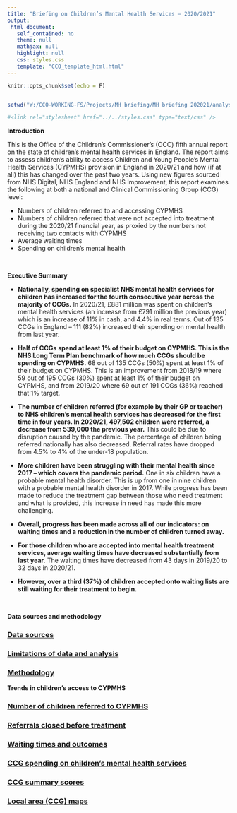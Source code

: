 ```yaml
---
title: "Briefing on Children’s Mental Health Services – 2020/2021"
output: 
 html_document: 
   self_contained: no
   theme: null
   mathjax: null
   highlight: null
   css: styles.css
   template: "CCO_template_html.html"
---
```


```r
knitr::opts_chunk$set(echo = F)


setwd("W:/CCO-WORKING-FS/Projects/MH briefing/MH briefing 202021/analysis/")
```

<link rel="stylesheet" href="../../styles.css" type="text/css" />


```r

#<link rel="stylesheet" href="../../styles.css" type="text/css" />

```
**Introduction**

This is the Office of the Children’s Commissioner’s (OCC) fifth annual report on the state of children’s
mental health services in England. The report aims to assess children’s ability to access Children and
Young People’s Mental Health Services (CYPMHS) provision in England in 2020/21 and how (if at all) this
has changed over the past two years. Using new figures sourced from NHS Digital, NHS England and
NHS Improvement, this report examines the following at both a national and Clinical Commissioning
Group (CCG) level:

* Numbers of children referred to and accessing CYPMHS
* Numbers of children referred that were not accepted into treatment during the 2020/21 financial year, as proxied by the numbers not receiving two contacts with CYPMHS
* Average waiting times
* Spending on children’s mental health

</br>

**Executive Summary**

* **Nationally, spending on specialist NHS mental health services for children has increased for the fourth consecutive year across the majority of CCGs.** In 2020/21, £881 million was spent on children’s mental health services (an increase from £791 million the previous year) which is an increase of 11% in cash, and 4.4% in real terms. Out of 135 CCGs in England – 111 (82%) increased their spending on mental health from last year. 

* **Half of CCGs spend at least 1% of their budget on CYPMHS. This is the NHS Long Term Plan benchmark of how much CCGs should be spending on CYPMHS.** 68 out of 135 CCGs (50%) spent at least 1% of their budget on CYPMHS. This is an improvement from 2018/19 where 59 out of 195 CCGs (30%) spent at least 1% of their budget on CYPMHS, and from 2019/20 where 69 out of 191 CCGs (36%) reached that 1% target.

* **The number of children referred (for example by their GP or teacher) to NHS children’s mental health services has decreased for the first time in four years. In 2020/21, 497,502 children were referred, a decrease from 539,000 the previous year.** This could be due to disruption caused by the pandemic. The percentage of children being referred nationally has also decreased. Referral rates have dropped from 4.5% to 4% of the under-18 population.

* **More children have been struggling with their mental health since 2017 – which covers the pandemic period.** One in six children have a probable mental health disorder. This is up from one in nine children with a probable mental health disorder in 2017. While progress has been made to reduce the treatment gap between those who need treatment and what is provided, this increase in need has made this more challenging.

* **Overall, progress has been made across all of our indicators: on waiting times and a reduction in the number of children turned away.**

* **For those children who are accepted into mental health treatment services, average waiting times have decreased substantially from last year.** The waiting times have decreased from 43 days in 2019/20 to 32 days in 2020/21. 

* **However, over a third (37%) of children accepted onto waiting lists are still waiting for their treatment to begin.**


</br>

**Data sources and methodology**

<div class="topic_navList">
<a class="meta_navList_link" href="data sources/pages/data_sources.html">
<h3 class="list_header">Data sources</h3></a>
</div>

<div class="topic_navList">
<a class="meta_navList_link" href="limitations/pages/limitations.html">
<h3 class="list_header">Limitations of data and analysis</h3></a>
</div>

<div class="topic_navList">
<a class="meta_navList_link" href="Methodology/pages/methodology.html">
<h3 class="list_header">Methodology</h3></a>
</div>

**Trends in children's access to CYPMHS**

<div class="topic_navList">
<a class="meta_navList_link" href="children referred/pages/children-referred.html">
<h3 class="list_header">Number of children referred to CYPMHS</h3></a>
</div>

<div class="topic_navList">
<a class="meta_navList_link" href="referrals closed/pages/referrals-closed.html">
<h3 class="list_header">Referrals closed before treatment</h3></a>
</div>

<div class="topic_navList">
<a class="meta_navList_link" href="waiting times/pages/waiting-times.html">
<h3 class="list_header">Waiting times and outcomes</h3></a>
</div>

<div class="topic_navList">
<a class="meta_navList_link" href="spend/pages/spend.html">
<h3 class="list_header">CCG spending on children's mental health services</h3></a>
</div>

<div class="topic_navList">
<a class="meta_navList_link" href="summary scores/pages/summary-scores.html">
<h3 class="list_header">CCG summary scores</h3></a>
</div>

<div class="topic_navList">
<a class="meta_navList_link" href="ccg maps/pages/ccg-maps.html">
<h3 class="list_header">Local area (CCG) maps</h3></a>
</div>


